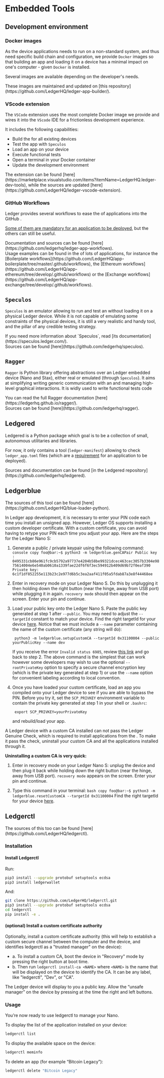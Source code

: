 

# Embedded Tools

## Development environment

### Docker images

As the device applications needs to run on a non-standard system, and thus need specific build chain and
configuration, we provide `Docker` images so that building an app and loading it on a device has a minimal
impact on one's computer - given `Docker` is installed.

Several images are available depending on the developer's needs.

<Callout emoji="📖">
    These images are maintained and updated on [this repository](https://github.com/LedgerHQ/ledger-app-builder/).
</Callout>


### VScode extension

The `VSCode` extension uses the most complete Docker image we provide and wires it into the `VScode` IDE for a
frictionless development experience.

It includes the following capabilities:

- Build the <Glossary word="device application"></Glossary> for all existing devices
- Test the app with `Speculos`
- Load an app on your device
- Execute functional tests
- Open a terminal in your Docker container
- Update the development environment

<Callout emoji="📖">
    The extension can be found [here](https://marketplace.visualstudio.com/items?itemName=LedgerHQ.ledger-dev-tools),
    while the sources are updated [here](https://github.com/LedgerHQ/ledger-vscode-extension).
</Callout>


### GitHub Workflows

Ledger provides several workflows to ease the <Glossary word="integration"></Glossary> of applications into the GitHub <Glossary word="CI"></Glossary>.

[Some of them are mandatory for an application to be deployed](../integration/requirements/development#workflows), but
the others can still be useful.

<Callout emoji="📖">
    Documentation and sources can be found [here](https://github.com/ledgerhq/ledger-app-workflows).<br/>
    Usage examples can be found in the <Glossary word="CI"></Glossary> of lots of applications, for instance the
    [Boilerplate workflows](https://github.com/LedgerHQ/app-boilerplate/tree/master/.github/workflows), the
    [Ethereum workflows](https://github.com/LedgerHQ/app-ethereum/tree/develop/.github/workflows) or the
    [Exchange workflows](https://github.com/LedgerHQ/app-exchange/tree/develop/.github/workflows).
</Callout>

## `Speculos`

`Speculos` is an emulator allowing to run and test an <Glossary word="device application"></Glossary> without loading it on a physical Ledger
device. While it is not capable of emulating some constraints of the physical devices, it is still a very realistic
and handy tool, and the pillar of any credible testing strategy.

<Callout emoji="📖">
    If you need more information about `Speculos`, read [its documentation](https://speculos.ledger.com/). <br/>
    Sources can be found [here](https://github.com/ledgerhq/speculos).
</Callout>

## `Ragger`

`Ragger` is Python library offering abstractions over an Ledger embedded device (Nano and Stax), either real or emulated
(through `Speculos`). It aims at simplifying writing generic communication with an <Glossary word="device application"></Glossary> and managing
high-level graphical interactions. It is widly used to write functional tests code


<Callout emoji="📖">
    You can read the full Ragger documentation [here](https://ledgerhq.github.io/ragger/). <br/>
    Sources can be found [here](https://github.com/ledgerhq/ragger).
</Callout>


## Ledgered

Ledgered is a Python package which goal is to be a collection of small, autonomous utilitaries and libraries.

For now, it only contains a tool (`ledger-manifest`) allowing to check `ledger_app.toml` <Glossary word="manifest"></Glossary> files (which are a
[requirement](../integration/requirements/development#manifest) for an application to be deployed).

<Callout emoji="📖">
    Sources and documentation can be found [in the Ledgered repository](https://github.com/ledgerhq/ledgered).
</Callout>

## Ledgerblue

<Callout emoji="📖">
    The sources of this tool can be found [here](https://github.com/LedgerHQ/blue-loader-python).
</Callout>

In Ledger app development, it is necessary to enter your PIN code each time you install an unsigned app. However, Ledger OS supports installing a custom developer certificate. With a custom certificate, you can avoid having to retype your PIN each time you adjust your app. Here are the steps for the Ledger Nano S:

1.  Generate a public / private keypair using the following command:
        ``` console copy
        foo@bar:~$ python3 -m ledgerblue.genCAPair
        Public key : 0495331cb86e961fc9cb5792a97737e4204b58be99321dcec463cec3057b3304e9875614004e6e540ab0610a1339fae22df6f6f3ec594912b409d69b72f0eaf390
        Private key: 6c1f1df852255e113b23c2e977d6b5c3ea2aaf411f05a5fdab87a3e8f44468ee
        ```

2. Enter in recovery mode on your Ledger Nano S. Do this by unplugging it then holding down the right button (near the hinge, away from USB port) while plugging it in again. `recovery mode` should then appear on the screen. Enter your pin and continue.

3. Load your public key onto the Ledger Nano S. Paste the public key generated at step 1 after `--public`. You may need to adjust the `--targetId` constant to match your device. Find the right targetId for your device [here](https://gist.github.com/TamtamHero/b7651ffe6f1e485e3886bf4aba673348). Notice that we must include a `--name` parameter containing the name of the custom certificate (any string will do):

        python3 -m ledgerblue.setupCustomCA --targetId 0x31100004 --public yourPublicKey --name dev

    If you receive the error `Invalid status 6985`, review [this link](https://github.com/LedgerHQ/blue-loader-python/issues/42) and go back to step 2. The above command is the simplest that can work however some developers may wish to use the optional `--rootPrivateKey` option to specify a secure channel encryption key (which is the private key generated at step 1) or use the `--name` option for convenient labeling according to local convention.

4. Once you have loaded your custom certificate, load an app you compiled onto your Ledger device to see if you are able to bypass the PIN. Before you try it, set the `SCP_PRIVKEY` environment variable to contain the private key generated at step 1 in your shell or `.bashrc`:

        export SCP_PRIVKEY=yourPrivateKey

    and rebuild/load your app.

<Callout type="warning" emoji="⚠️">
  A Ledger device with a custom CA installed can not pass the Ledger Genuine Check, which is required to install applications from the <Glossary word="Ledger Live"></Glossary>. To make it pass the check, uninstall your custom CA and all the applications installed through it.
</Callout>

**Uninstalling a custom CA is very quick:**

1. Enter in recovery mode on your Ledger Nano S: unplug the device and then plug it back while holding down the right button (near the hinge, away from USB port). `recovery mode` appears on the screen. Enter your pin and continue.

2.  Type this command in your terminal:
        ``` bash copy
        foo@bar:~$ python3 -m ledgerblue.resetCustomCA --targetId 0x31100004
        ```
    Find the right targetId for your device [here](https://gist.github.com/TamtamHero/b7651ffe6f1e485e3886bf4aba673348).


## Ledgerctl

<Callout emoji="📖">
    The sources of this too can be found [here](https://github.com/LedgerHQ/ledgerctl).
</Callout>

### Installation

#### Install Ledgerctl

Run:

```bash copy
pip3 install --upgrade protobuf setuptools ecdsa
pip3 install ledgerwallet
```

And:
```bash copy
git clone https://github.com/LedgerHQ/ledgerctl.git
pip3 install --upgrade protobuf setuptools ecdsa
cd ledgerctl
pip install -e .
```

#### (optional) Install a custom certificate authority

Optionally, install a custom certificate authority (this will help to establish a custom secure channel between the computer and the device, and identifies ledgerctl as a "trusted manager" on the device):

- a. To install a custom CA, boot the device in "Recovery" mode by pressing the right button at boot time.
- b. Then run `ledgerctl install-ca <NAME>` where `<NAME>` is the name that will be displayed on the device to identify the CA. It can be any label, like "ledgerctl", "Dev", or "CA".

The Ledger device will display to you a public key. Allow the “unsafe manager” on the device by pressing at the time the right and left buttons.

### Usage

You’re now ready to use ledgerctl to manage your Nano.

To display the list of the application installed on your device:
```bash copy
ledgerctl list
```

To display the available space on the device:
```bash copy
ledgerctl meminfo
```

To delete an app (for example “Bitcoin Legacy”):
```bash copy
ledgerctl delete "Bitcoin Legacy"
```
